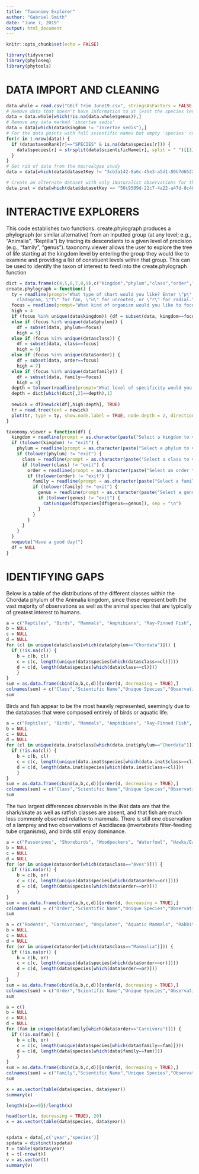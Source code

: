 ```yaml
---
title: "Taxonomy Explorer"
author: "Gabriel Smith"
date: "June 7, 2019"
output: html_document
---
```


```r
knitr::opts_chunk$set(echo = FALSE)
```

```r
library(tidyverse)
library(phyloseq)
library(phytools)
```

# DATA IMPORT AND CLEANING

```r
data.whole = read.csv("GBif Trim June19.csv", stringsAsFactors = FALSE, na.strings = "")
# Remove data that doesn't have information to at least the species level
data = data.whole[which(!is.na(data.whole$genus)),]
# Remove any data marked 'incertae sedis'
data = data[which(data$kingdom != "incertae sedis"),]
# For the data points with full scientific names but empty 'species' columns, derive the species name from the scientific name
for(r in 1:nrow(data)) {
  if (data$taxonRank[r]=="SPECIES" & is.na(data$species[r])) {
    data$species[r] = strsplit(data$scientificName[r], split = " ")[[1]][2]
  }
}
# Get rid of data from the macroalgae study
data = data[which(data$datasetKey != "3cb3a142-8a6c-45e3-a5d1-80b7d6522ad7"),]

# Create an alternate dataset with only iNaturalist observations for the purpose of examining the species distributions that arise from a more-or-less unbiased citizen science program. There are 15,985 observations in total.
data.inat = data[which(data$datasetKey == "50c9509d-22c7-4a22-a47d-8c48425ef4a7"),]
```

# INTERACTIVE EXPLORERS

This code establishes two functions. 
create.phylograph produces a phylograph (or similar alternative) from an inputted group (at any level; e.g., "Animalia", "Reptilia") by tracing its descendants to a given level of precision (e.g., "family", "genus").
taxonomy.viewer allows the user to explore the tree of life starting at the kingdom level by entering the group they would like to examine and providing a list of constiuent levels within that group. This can be used to identify the taxon of interest to feed into the create.phylograph function

```r
dict = data.frame(c(4,5,6,7,8,9),c("kingdom","phylum","class","order","family","genus"))
create.phylograph = function() {
  ty = readline(prompt="What type of chart would you like? Enter \"p\" for phylograph, \"c\" for 
    cladogram, \"f\" for fan, \"u\" for unrooted, or \"r\" for radial.")
  focus = readline(prompt="What kind of organism would you like to focus on? (case-sensitive)")
  high = 4
  if (focus %in% unique(data$kingdom)) {df = subset(data, kingdom==focus)}
  else if (focus %in% unique(data$phylum)) {
    df = subset(data, phylum==focus)
    high = 5}
  else if (focus %in% unique(data$class)) {
    df = subset(data, class==focus)
    high = 6}
  else if (focus %in% unique(data$order)) {
    df = subset(data, order==focus)
    high = 7}
  else if (focus %in% unique(data$family)) {
    df = subset(data, family==focus)
    high = 8}
  depth = tolower(readline(prompt="What level of specificity would you like to see the data of?"))
  depth = dict[which(dict[,2]==depth),1]
  
  newick = df2newick(df[,high:depth], TRUE)
  tr = read.tree(text = newick)
  plot(tr, type = ty, show.node.label = TRUE, node.depth = 2, direction = "downwards", srt = 45)
}

taxonomy.viewer = function(df) {
  kingdom = readline(prompt = as.character(paste("Select a kingdom to view or enter \"exit\" to leave. \n", cat(unique(df$kingdom), sep = "\n"))))
  if (tolower(kingdom) != "exit") {
    phylum = readline(prompt = as.character(paste("Select a phylum to view or enter \"exit\" to leave. \n", cat(unique(df$phylum[df$kingdom==kingdom]), sep = "\n"))))
    if (tolower(phylum) != "exit") {
      class = readline(prompt = as.character(paste("Select a class to view or enter \"exit\" to leave. \n", cat(unique(df$class[df$phylum==phylum]), sep = "\n"))))
      if (tolower(class) != "exit") {
        order = readline(prompt = as.character(paste("Select an order to view or enter \"exit\" to leave. \n", cat(unique(df$order[df$class==class]), sep = "\n"))))
        if (tolower(order) != "exit") {
          family = readline(prompt = as.character(paste("Select a family to view or enter \"exit\" to leave. \n", cat(unique(df$family[df$order==order]), sep = "\n"))))
          if (tolower(family) != "exit") {
            genus = readline(prompt = as.character(paste("Select a genus to view or enter \"exit\" to leave. \n", cat(unique(df$genus[df$family==family]), sep = "\n"))))
            if (tolower(genus) != "exit") {
              cat(unique(df$species[df$genus==genus]), sep = "\n")
            }
          }
        }
      }
    }
  }
  noquote("Have a good day!")
  df = NULL
}
```

# IDENTIFYING GAPS

Below is a table of the distributions of the different classes within the Chordata phylum of the Animalia kingdom, since these represent both the vast majority of observations as well as the animal species that are typically of greatest interest to humans. 

```r
a = c("Reptiles", "Birds", "Mammals", "Amphibians", "Ray-Finned Fish", "Lampreys", "Filter-Feeders", "Sharks/Skates", "Ratfish")
b = NULL
c = NULL
d = NULL
for (cl in unique(data$class[which(data$phylum=="Chordata")])) {
  if (!is.na(cl)) {
    b = c(b, cl)
    c = c(c, length(unique(data$species[which(data$class==cl)])))
    d = c(d, length(data$species[which(data$class==cl)]))
    }
}
sum = as.data.frame(cbind(a,b,c,d))[order(d, decreasing = TRUE),]
colnames(sum) = c("Class","Scientific Name","Unique Species","Observations")
sum
```

Birds and fish appear to be the most heavily represented, seemingly due to the databases that were composed entirely of birds or aquatic life.

```r
a = c("Reptiles", "Birds", "Mammals", "Amphibians", "Ray-Finned Fish", "Lampreys", "Filter-Feeders")
b = NULL
c = NULL
d = NULL
for (cl in unique(data.inat$class[which(data.inat$phylum=="Chordata")])) {
  if (!is.na(cl)) {
    b = c(b, cl)
    c = c(c, length(unique(data.inat$species[which(data.inat$class==cl)])))
    d = c(d, length(data.inat$species[which(data.inat$class==cl)]))
    }
}
sum = as.data.frame(cbind(a,b,c,d))[order(d, decreasing = TRUE),]
colnames(sum) = c("Class","Scientific Name","Unique Species","Observations")
sum
```

The two largest differences observable in the iNat data are that the shark/skate as well as ratfish classes are absent, and that fish are much less commonly observed relative to mammals. There is still one observation of a lamprey and two observations of Ascidiacea (invertebrate filter-feeding tube organisms), and birds still enjoy dominance.

```r
a = c("Passerines", "Shorebirds", "Woodpeckers", "Waterfowl", "Hawks/Eagles/Vultures", "Pelicans", "Landfowl (Chickens etc.)", "Gannets (Cormorants)", "Doves/Pigeons", "Hummingbirds/Swifts", "Owls", "Cranes/Coots/Rails", "Loons", "Kingfishers", "Grebes", "Falcons", "Nighthawks/Nightjars")
b = NULL
c = NULL
d = NULL
for (or in unique(data$order[which(data$class=="Aves")])) {
  if (!is.na(or)) {
    b = c(b, or)
    c = c(c, length(unique(data$species[which(data$order==or)])))
    d = c(d, length(data$species[which(data$order==or)]))
    }
}
sum = as.data.frame(cbind(a,b,c,d))[order(d, decreasing = TRUE),]
colnames(sum) = c("Order","Scientific Name","Unique Species","Observations")
sum
```

```r
a = c("Rodents", "Carnivorans", "Ungulates", "Aquatic Mammals", "Rabbits", "Bats")
b = NULL
c = NULL
d = NULL
for (or in unique(data$order[which(data$class=="Mammalia")])) {
  if (!is.na(or)) {
    b = c(b, or)
    c = c(c, length(unique(data$species[which(data$order==or)])))
    d = c(d, length(data$species[which(data$order==or)]))
    }
}
sum = as.data.frame(cbind(a,b,c,d))[order(d, decreasing = TRUE),]
colnames(sum) = c("Order","Scientific Name","Unique Species","Observations")
sum
```

```r
a = c()
b = NULL
c = NULL
d = NULL
for (fam in unique(data$family[which(data$order=="Carnivora")])) {
  if (!is.na(fam)) {
    b = c(b, or)
    c = c(c, length(unique(data$species[which(data$family==fam)])))
    d = c(d, length(data$species[which(data$family==fam)]))
    }
}
sum = as.data.frame(cbind(a,b,c,d))[order(d, decreasing = TRUE),]
colnames(sum) = c("Family","Scientific Name","Unique Species","Observations")
sum
```

```r
x = as.vector(table(data$species, data$year))
summary(x)

length(x[x==0])/length(x)

head(sort(x, decreasing = TRUE), 20)
x = as.vector(table(data$species, data$year))


spdata = data[,c('year','species')]
spdata = distinct(spdata)
t = table(spdata$year)
t = t[-nrow(t)]
v = as.vector(t)
summary(v)
```


